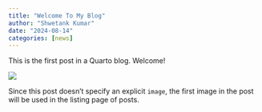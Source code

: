 ```yaml
---
title: "Welcome To My Blog"
author: "Shwetank Kumar"
date: "2024-08-14"
categories: [news]
---
```


This is the first post in a Quarto blog. Welcome!

![](thumbnail.jpg)

Since this post doesn't specify an explicit `image`, the first image in the post will be used in the listing page of posts.
